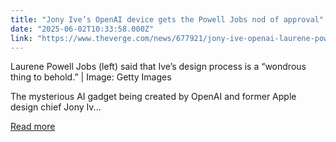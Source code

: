 ```yaml
---
title: "Jony Ive’s OpenAI device gets the Powell Jobs nod of approval"
date: "2025-06-02T10:33:58.000Z"
link: "https://www.theverge.com/news/677921/jony-ive-openai-laurene-powell-jobs-interview"
---
```


Laurene Powell Jobs (left) said that Ive’s design process is a “wondrous thing to behold.” | Image: Getty Images

The mysterious AI gadget being created by OpenAI and former Apple design chief Jony Iv...

[Read more](https://www.theverge.com/news/677921/jony-ive-openai-laurene-powell-jobs-interview)
